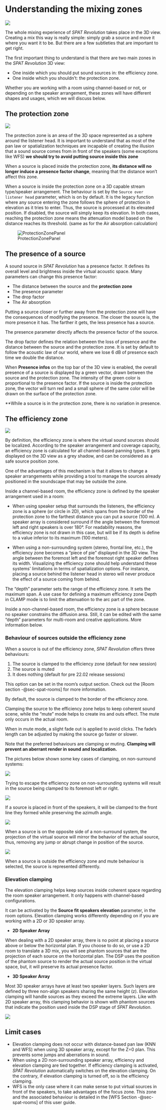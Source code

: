 # Understanding the mixing zones {#sec-understanding-3D-view}

![](https://flux-shared.s3.amazonaws.com/doc_images/SpatR/Room/3DView.png)


The whole mixing experience of _SPAT Revolution_ takes place in the 3D view. Creating a mix this way is really simple: simply grab a source and move it where you want it to be. But there are a few subtleties that are important to get right.

The first important thing to understand is that there are two main zones in the _SPAT Revolution_ 3D view:

+ One inside which you should put sound sources in: the efficiency zone.
+ One inside which you shouldn’t: the protection zone.

Whether you are working with a room using channel-based or not, or depending on the speaker arrangement, these zones will have different shapes and usages, which we will discuss below.

## The protection zone {#sec-about3dview-protectionzone}

![](https://flux-shared.s3.amazonaws.com/doc_images/SpatR/Room/ProtectionZone.png)

The protection zone is an area of the 3D space represented as a sphere around the listener head.
It is important to understand that as most of the pan law or spatialization techniques are incapable of creating the illusion that a sound source comes from in front of the speakers (some exceptions like WFS) **we should try to avoid putting source inside this zone**

When a source is placed inside the protection zone, **its distance will no longer induce a presence factor change**, meaning that the distance won't affect this zone.

When a source is inside the protection zone on a 3D capable stream type/speaker arrangement. The behaviour is set by the ```Source over listener head``` parameter, which is on by default. It is the legacy function where any source entering the zone follows the sphere of protection in elevation as it tries to enter. Thus, the source is processed at its elevated position. If disabled, the source will simply keep its elevation. In both cases, reaching the protection zone means the attenuation model based on the distance reaches its threshold. (same as for the Air absorption calculation)

![ProtectionZonePanel](https://flux-shared.s3.amazonaws.com/doc_images/SpatR/Room/OutputProtectionZonePanel.png)


## The presence of a source

A sound source in _SPAT Revolution_ has a presence factor. It defines its overall level and brightness inside the virtual acoustic space. Many parameters can change this presence factor:

- The distance between the source and the **protection zone**
- The presence parameter
- The drop factor
- The Air absorption

Putting a source closer or further away from the protection zone will have the consequences of modifying the presence. The closer the source is, the more presence it has. The farther it gets, the less presence has a source.

The presence parameter directly affects the presence factor of the source.

The drop factor defines the relation between the loss of presence and the distance between the source and the protection zone. It is set by default to follow the acoustic law of our world, where we lose 6 dB of presence each time we double the distance.

When **Presence infos** on the top bar of the 3D view is enabled, the overall presence of a source is displayed by a green vector, drawn between the source and the protection zone. The intensity of the green color is proportional to the presence factor. If the source is inside the protection zone, the vector will turn red and a small sphere of the same color will be drawn on the surface of the protection zone.

:::{.callout-warning}
**While a source is in the protection zone, there is no variation in presence.
:::

## The efficiency zone {#sec-about3dview-efficiencyzone}

![]( https://flux-shared.s3.amazonaws.com/doc_images/SpatR/Room/3DViewEfficiencyZone.png)

<!--TO BE COMPLETED-->
By definition, the efficiency zone is where the virtual sound sources should be localized.
According to the speaker arrangement and coverage capacity, an efficiency zone is calculated for all channel-based panning types. It gets displayed on the 3D view as a grey shadow, and can be considered as a safe source position zone.

One of the advantages of this mechanism is that it allows to change a speaker arrangements while providing a tool to manage the sources already positioned in the soundscape that may be outside the zone.

Inside a channel-based room, the efficiency zone is defined by the speaker arrangement used in a room:

+ When using speaker setup that surrounds the listeners, the efficiency zone is a sphere (or circle in 2D), which spans from the border of the protection zone to the farthest distance you can put a source (100 m). A speaker array is considered surround if the angle between the foremost left and right speakers is over 180°. For readability reasons, the efficiency zone is not drawn in this case, but will be if its depth is define to a value inferior to its maximum (100 meters).

+ When using a non-surrounding system (stereo, frontal line, etc.), the efficiency zone becomes a “piece of pie” displayed in the 3D view. The angle between the foremost left and the foremost right speaker defines its width. Visualizing the efficiency zone should help understand these systems' limitations in terms of spatialization options. For instance, placing a source behind the listener head in stereo will never produce the effect of a source coming from behind.

The “depth” parameter sets the range of the efficiency zone. It sets the maximum span. A use case for defining a maximum efficiency zone Depth in CLAMP mode is to limit the attenuation to the arc part of the zone.

Inside a non-channel-based room, the efficiency zone is a sphere because no speaker constrains the diffusion area. Still, it can be edited with the same “depth” parameters for multi-room and creative applications. More information below.

### Behaviour of sources outside the efficiency zone

When a source is out of the efficiency zone, _SPAT Revolution_ offers three behaviours:

1. The source is clamped to the efficiency zone (default for new session)
2. The source is muted
3. It does nothing (default for pre 22.02 release sessions)

This option can be set in the room’s output section. Check out the [Room section -@sec-spat-rooms] for more information.

:::{.callout-note}
By default, the source is clamped to the border of the efficiency zone.
:::

Clamping the source to the efficiency zone helps to keep coherent sound scene, while the "mute" mode helps to create ins and outs effect. The mute only occurs in the actual room.

:::{.callout-note}
When in mute mode, a slight fade out is applied to avoid clicks. The fade's length can be adjusted by making the source go faster or slower.
:::

Note that the preferred behaviours are clamping or muting. **Clamping will prevent an aberrant render in sound and localization.**

The pictures below shown some key cases of clamping, on non-surround systems:

![]( https://flux-shared.s3.amazonaws.com/doc_images/SpatR/Room/3DViewAzimClamping.png)

:::{.callout-note}
Trying to escape the efficiency zone on non-surrounding systems will result in the source being clamped to its foremost left or right.
:::

![]( https://flux-shared.s3.amazonaws.com/doc_images/SpatR/Room/3DViewFrontClamping.png)

:::{.callout-note}
If a source is placed in front of the speakers, it will be clamped to the front line they formed while preserving the azimuth angle.
:::

![]( https://flux-shared.s3.amazonaws.com/doc_images/SpatR/Room/3DViewMirrorClamping.png)

:::{.callout-note}
When a source is on the opposite side of a non-surround system, the projection of the virtual source will mirror the behavior of the actual source, thus, removing any jump or abrupt change in position of the source.
:::

![]( https://flux-shared.s3.amazonaws.com/doc_images/SpatR/Room/3DViewMuteSource.png)

:::{.callout-note}
When a source is outside the efficiency zone and mute behaviour is selected, the source is represented differently.
:::

### Elevation clamping

The elevation clamping helps keep sources inside coherent space regarding the room speaker arrangement. It only happens with channel-based configurations.

It can be activated by the **Source fit speakers elevation** parameter, in the room options. Elevation clamping works differently depending on if you are working with a 2D or 3D speaker array.

+ **2D Speaker Array**

When dealing with a 2D speaker array, there is no point at placing a source above or below the horizontal plan. If you choose to do so, or use a 2D room to translate a 3D mix, you will see phantom sources that are the projection of each source on the horizontal plan. The DSP uses the position of the phantom source to render the actual source position in the virtual space, but, it will preserve its actual presence factor.

+ **3D Speaker Array**

Most 3D speaker arrays have at least two speaker layers. Such layers are defined by three non-align speakers sharing the same height (z). Elevation clamping will handle sources as they exceed the extreme layers. Like with 2D speaker array, this clamping behavior is shown with phantom sources that indicate the position used inside the DSP stage of _SPAT Revolution_.

![]( https://flux-shared.s3.amazonaws.com/doc_images/SpatR/Room/3DViewHeightClamping.png)

## Limit cases

+ Elevation clamping does not occur with distance-based pan law (KNN and WFS) when using 3D speaker array, except for the Z=0 plan. This prevents some jumps and aberrations in sound.
+ When using a 2D non-surrounding speaker array, efficiency and elevation clamping are tied together. If efficiency clamping is activated, _SPAT Revolution_ automatically switches on the elevation clamping. On the contrary, if elevation clamping is turned off, so is the efficiency clamping.
+ WFS is the only case where it can make sense to put virtual sources in front of the speakers, to take advantages of the focus zone. This zone and the associated behaviour is detailed in the  [WFS Section -@sec-spat-rooms] of this user guide.